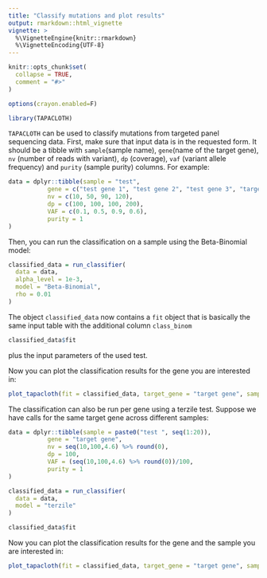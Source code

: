 ```yaml
---
title: "Classify mutations and plot results"
output: rmarkdown::html_vignette
vignette: >
  %\VignetteEngine{knitr::rmarkdown}
  %\VignetteEncoding{UTF-8}
---
```


```r
knitr::opts_chunk$set(
  collapse = TRUE,
  comment = "#>"
)

options(crayon.enabled=F)
```

```r
library(TAPACLOTH)
```

`TAPACLOTH` can be used to classify mutations from targeted panel sequencing data.
First, make sure that input data is in the requested form. It should be a tibble
with `sample`(sample name), `gene`(name of the target gene), `nv` (number of reads
with variant), `dp` (coverage), `vaf` (variant allele frequency) and `purity`
(sample purity) columns. For example:
```r
data = dplyr::tibble(sample = "test",
           gene = c("test gene 1", "test gene 2", "test gene 3", "target gene"),
           nv = c(10, 50, 90, 120),
           dp = c(100, 100, 100, 200),
           VAF = c(0.1, 0.5, 0.9, 0.6),
           purity = 1
)
```
Then, you can run the classification on a sample using the Beta-Binomial model:
```r
classified_data = run_classifier(
  data = data,
  alpha_level = 1e-3,
  model = "Beta-Binomial",
  rho = 0.01
)
```
The object `classified_data` now contains a `fit` object that is basically the same
input table with the additional column `class_binom`
```r
classified_data$fit
```
plus the input parameters of the used test. 

Now you can plot the classification results for the gene you are interested in:
```r
plot_tapacloth(fit = classified_data, target_gene = "target gene", sample_name = "test")
```
The classification can also be run per gene using a terzile test. Suppose we have
calls for the same target gene across different samples:
```r
data = dplyr::tibble(sample = paste0("test ", seq(1:20)),
           gene = "target gene",
           nv = seq(10,100,4.6) %>% round(0),
           dp = 100,
           VAF = (seq(10,100,4.6) %>% round(0))/100,
           purity = 1
)
```

```r
classified_data = run_classifier(
  data = data,
  model = "terzile"
)

classified_data$fit
```
Now you can plot the classification results for the gene and the sample you are interested in:

```r
plot_tapacloth(fit = classified_data, target_gene = "target gene", sample_name = "test 1")
```
